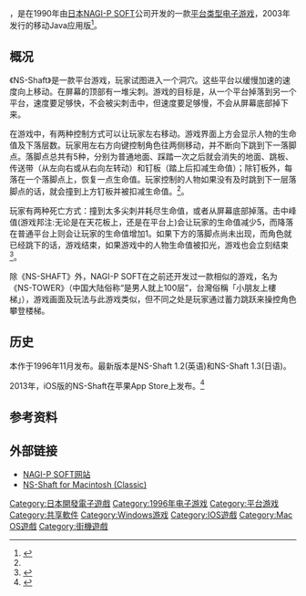 {{Infobox VG
| title       = NS-SHAFT
| original    = 
| japanese    = 
| english     = 
| image       = Ns-shaft-iphone-1.png
| caption     = iOS版游戏截图
| official    = 
| common      = {{vgrelease|CN|是男人就下100层}}{{vgrelease|HK|小朋友落樓梯}}{{vgrelease|TW|小朋友下樓梯}}
| genre       = 
| platforms   = {{spml|[[Macintosh|Macintosh]]|[[Microsoft_Windows|Microsoft Windows]]|[[iOS|iOS]]|街机{{cn}}}}
| developer   = [[NAGI-P_SOFT|NAGI-P SOFT]]
| publisher   = 
| distributor = 
| director    = 
| producer    = 草薙昭彦
| designer    = 
| writer      = 
| programmer  = 
| composer    = 
| artist      = 
| series      = 
| engine      = 
| modes       = [[单人电子游戏|单人]]
| released    = '''Macintosh'''{{Vgrelease|WW|1996年11月}}'''手机版'''{{Vgrelease|WW|2013年}}
| onlinegame  = 
| shutdown    = 
}}
{{Vgname|NS-Shaft|en=NS-SHAFT|aka-cn=是男人就下100层|hk=小朋友落樓梯|tw=小朋友下楼梯}}，是在1990年由[[日本|日本]][[NAGI-P_SOFT|NAGI-P SOFT]]公司开发的一款[[平台游戏|平台类型]][[电子游戏|电子游戏]]，2003年发行{{link-ja|AU ezplus|EZアプリ (Java)}}的移动Java应用版<ref>{{Cite web|title=NAGI-P SOFT|url=http://www.nagi-p.com/|archiveurl=https://web.archive.org/web/20031225175439/http://www.nagi-p.com/|accessdate=2021-01-22|archivedate=2003-12-25|work=|dead-url=no}}</ref>。

==概况==
《NS-Shaft》是一款平台游戏，玩家试图进入一个洞穴。这些平台以缓慢加速的速度向上移动。在屏幕的顶部有一堆尖刺。游戏的目标是，从一个平台掉落到另一个平台，速度要足够快，不会被尖刺击中，但速度要足够慢，不会从屏幕底部掉下来。

在游戏中，有两种控制方式可以让玩家左右移动。游戏界面上方会显示人物的生命值及下落层数。玩家用左右方向键控制角色往两侧移动，并不断向下跳到下一落脚点。落脚点总共有5种，分别为普通地面、踩踏一次之后就会消失的地面、跳板、传送带（从左向右或从右向左转动）和钉板（踏上后扣减生命值）；除钉板外，每落在一个落脚点上，恢复一点生命值。玩家控制的人物如果没有及时跳到下一层落脚点的话，就会撞到上方钉板并被扣减生命值。<ref name=mymac/>。

玩家有两种死亡方式：撞到太多尖刺并耗尽生命值，或者从屏幕底部掉落。击中峰值(游戏邦注:无论是在天花板上，还是在平台上)会让玩家的生命值减少5，而降落在普通平台上则会让玩家的生命值增加1。如果下方的落脚点尚未出现，而角色就已经跳下的话，游戏结束，如果游戏中的人物生命值被扣光，游戏也会立刻结束<ref name=mymac>{{cite web|author1=Mike Wallinga|title=NS-Shaft 1.2 & NS-Tower 2.5 Game Review|url=http://www.mymac.com/1998/01/ns-shaft-1-2-ns-tower-2-5game-review/|publisher=MyMac|accessdate=2017-04-10|archiveurl=https://web.archive.org/web/20170410070841/http://www.mymac.com/1998/01/ns-shaft-1-2-ns-tower-2-5game-review/|archivedate=2017-04-10|language=en|date=1998-01-01|dead-url=no}}</ref>。

除《NS-SHAFT》外，NAGI-P SOFT在之前还开发过一款相似的游戏，名为《NS-TOWER》（中国大陆俗称“是男人就上100层”，台灣俗稱「小朋友上樓梯」），游戏画面及玩法与此游戏类似，但不同之处是玩家通过蓄力跳跃来操控角色攀登楼梯。

== 历史 ==
本作于1996年11月发布。最新版本是NS-Shaft 1.2(英语)和NS-Shaft 1.3(日语)。

2013年，iOS版的NS-Shaft在苹果App Store上发布。<ref name="nsshaft-ios">{{cite web |title=NS-SHAFT for iOS - NAGI-P SOFT |url=http://www.nagi-p.com/en/apps/ns-shaft-iphone.html |website=NAGI-P SOFT |accessdate=10 October 2018 |archiveurl=https://web.archive.org/web/20131228214334/http://www.nagi-p.com/en/news/21-ns-shaft-ios-1-1-released.html |archivedate=2013-12-28 |dead-url=no }}</ref>

==参考资料==
{{reflist}}

==外部链接==
* [http://www.nagi-p.com/ NAGI-P SOFT网站] {{Wayback|url=http://www.nagi-p.com/ |date=20031225175439 }}
* [http://www.nagi-p.com/v1/eng/nsshaft.html NS-Shaft for Macintosh (Classic)] {{Wayback|url=http://www.nagi-p.com/v1/eng/nsshaft.html |date=20180917211042 }}

[[Category:日本開發電子遊戲|Category:日本開發電子遊戲]]
[[Category:1996年电子游戏|Category:1996年电子游戏]]
[[Category:平台游戏|Category:平台游戏]]
[[Category:共享軟件|Category:共享軟件]]
[[Category:Windows游戏|Category:Windows游戏]]
[[Category:IOS遊戲|Category:IOS遊戲]]
[[Category:Mac_OS遊戲|Category:Mac OS遊戲]]
[[Category:街機遊戲|Category:街機遊戲]]